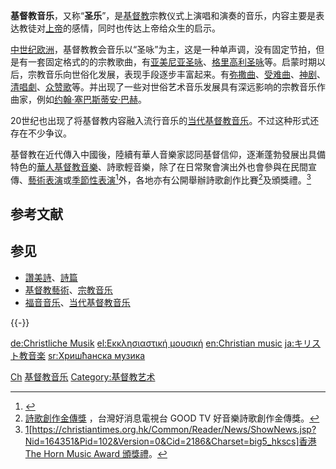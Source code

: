 '''基督教音乐'''，又称“'''圣乐'''”，是[[基督教|基督教]]宗教仪式上演唱和演奏的音乐，内容主要是表达教徒对[[上帝|上帝]]的感情，同时也传达上帝给众生的启示。

[[中世纪|中世纪]][[欧洲|欧洲]]，基督教教会音乐以“圣咏”为主，这是一种单声调，没有固定节拍，但是有一套固定格式的的宗教歌曲，有[[亚美尼亚圣咏|亚美尼亚圣咏]]、[[额我略圣歌|格里高利圣咏]]等。启蒙时期以后，宗教音乐向世俗化发展，表现手段逐步丰富起来。有[[弥撒曲|弥撒曲]]、[[受難曲|受难曲]]、[[神劇|神剧]]、[[清唱套曲|清唱劇]]、[[众赞歌|众赞歌]]等。并出现了一些对世俗艺术音乐发展具有深远影响的宗教音乐作曲家，例如[[约翰·塞巴斯蒂安·巴赫|约翰·塞巴斯蒂安·巴赫]]。

20世纪也出现了将基督教内容融入流行音乐的[[当代基督教音乐|当代基督教音乐]]。不过这种形式还存在不少争议。

基督教在近代傳入中國後，陸續有華人音樂家認同基督信仰，逐漸蓬勃發展出具備特色的[[華人基督教音樂|華人基督教音樂]]、詩歌輕音樂，除了在日常聚會演出外也會參與在民間宣傳、[[藝術表演|藝術表演]]或[[季節性表演|季節性表演]]<ref>{{Cite web|url=http://culture.tainan.gov.tw/form/index-1.php?m2=243&id=1381|title=教會音樂|accessdate=2017-03-13|author=|date=2015-08-17|work=|publisher=臺南市政府文化局|archive-date=2017-03-13|archive-url=https://web.archive.org/web/20170313220640/http://culture.tainan.gov.tw/form/index-1.php?m2=243&id=1381|dead-url=no}}</ref>外，各地亦有公開舉辦詩歌創作比賽<ref>[https://www.goodtv.tv/music 詩歌創作金傳獎] {{Wayback|url=https://www.goodtv.tv/music |date=20220309022242 }}，台灣好消息電視台 GOOD TV 好音樂詩歌創作金傳獎。</ref>及頒獎禮。<ref>[https://christiantimes.org.hk/Common/Reader/News/ShowNews.jsp?Nid=168987&Pid=102&Version=0&Cid=2141&Charset=big5_hkscs][https://christiantimes.org.hk/Common/Reader/News/ShowNews.jsp?Nid=164351&Pid=102&Version=0&Cid=2186&Charset=big5_hkscs]香港[[The_Horn_Music_Award_頒獎禮|The Horn Music Award 頒獎禮]]。</ref>

== 参考文献 ==
{{Reflist}}

== 参见 ==
{{Portal box|基督教|音乐}}
* [[讚美詩|讚美詩]]、[[詩篇|詩篇]]
* [[基督教藝術|基督教藝術]]、[[宗教音乐|宗教音乐]]
* [[福音音乐|福音音乐]]、[[当代基督教音乐|当代基督教音乐]]

{{-}}
{{基督教页脚}}

{{Authority control}}

[[Category:各宗教音樂|Ch]]
[[Category:基督教音乐|]]
[[Category:基督教艺术|Category:基督教艺术]]

[[de:Christliche_Musik|de:Christliche Musik]]
[[el:Εκκλησιαστική_μουσική|el:Εκκλησιαστική μουσική]]
[[en:Christian_music|en:Christian music]]
[[ja:キリスト教音楽|ja:キリスト教音楽]]
[[sr:Хришћанска_музика|sr:Хришћанска музика]]